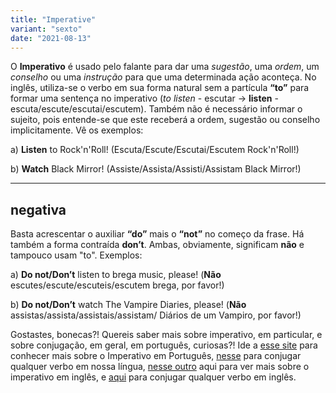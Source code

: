 ```yaml
---
title: "Imperative"
variant: "sexto"
date: "2021-08-13"
---
```


O **Imperativo** é usado pelo falante para dar uma _sugestão_, uma _ordem_, um _conselho_ ou uma _instrução_ para que uma determinada ação aconteça. No inglês, utiliza-se o verbo em sua forma natural sem a partícula **“to”** para formar uma sentença no imperativo (_to listen_ - escutar → **listen** - escuta/escute/escutai/escutem). Também não é necessário informar o sujeito, pois entende-se que este receberá a ordem, sugestão ou conselho implicitamente. Vê os exemplos:

a) **Listen** to Rock'n'Roll! (Escuta/Escute/Escutai/Escutem Rock'n'Roll!)

b) **Watch** Black Mirror! (Assiste/Assista/Assisti/Assistam Black Mirror!)

<hr />

## negativa

Basta acrescentar o auxiliar **“do”** mais o **“not”** no começo da frase. Há também a forma contraída **don’t**. Ambas, obviamente, significam **não** e tampouco usam "to". Exemplos:

a) **Do not/Don’t** listen to brega music, please! (**Não** escutes/escute/escuteis/escutem brega, por favor!)

b) **Do not/Don’t** watch The Vampire Diaries, please! (**Não** assistas/assista/assistais/assistam/ Diários de um Vampiro, por favor!)

Gostastes, bonecas?! Quereis saber mais sobre imperativo, em particular, e sobre conjugação, em geral, em português, curiosas?! Ide a <a className="btn" href="https://www.conjugacao.com.br/verbos-no-imperativo/">esse site</a> para conhecer mais sobre o Imperativo em Português, <a className="btn" href="https://www.conjugacao.com.br">nesse</a> para conjugar qualquer verbo em nossa língua, <a className="btn" href="https://www.wizard.com.br/idiomas/aprenda-a-usar-o-imperativo-em-ingles/">nesse outro</a> aqui para ver mais sobre o imperativo em inglês, e <a className="btn" href="https://conjugator.reverso.net/conjugation-english.html">aqui</a> para conjugar qualquer verbo em inglês.
